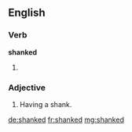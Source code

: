 ==English==

===Verb===
'''shanked'''

# {{past of|shank}}

===Adjective===
{{en-adj|-}}

# Having a shank.

[[de:shanked]]
[[fr:shanked]]
[[mg:shanked]]